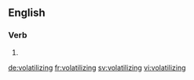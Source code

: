 ==English==

===Verb===
{{head|en}}

# {{present participle of|volatilize|lang=en}}

[[de:volatilizing]]
[[fr:volatilizing]]
[[sv:volatilizing]]
[[vi:volatilizing]]